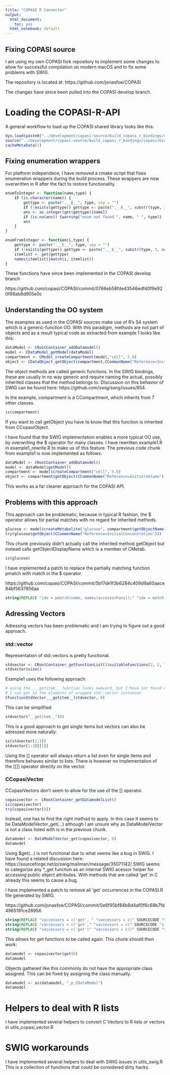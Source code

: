 ```yaml
---
title: "COPASI R Connector"
output:
  html_document:
    toc: yes
  html_notebook: default
---
```


## Fixing COPASI source

I am using my own COPASI fork repository to implement some changes to allow for successful compilation on modern macOS and to fix some problems with SWIG.

The repository is located at:
https://github.com/jonasfoe/COPASI

The changes have since been pulled into the COPASI develop branch.

# Loading the COPASI-R-API

A general workflow to load up the COPASI shared library looks like this:

```r
dyn.load(paste0("../development/copasi-source/build_copasi_r_bindings/copasi/bindings/R/COPASI", .Platform$dynlib.ext))
source("../development/copasi-source/build_copasi_r_bindings/copasi/bindings/R/COPASI.R")
cacheMetaData(1)
```

## Fixing enumeration wrappers

For platform independece, I have removed a cmake script that fixes enumeration wrappers during the build process.
These wrappers are now overwritten in R after the fact to restore functionality.

```r
enumToInteger <- function(name,type) {
    if (is.character(name)) {
        gettype <- paste(".__E__", type, sep = "")
        if (!exists(gettype)) gettype <- paste(".__E__", substr(type, 3, nchar(type)), sep = "")
        ans <- as.integer(get(gettype)[name])
        if (is.na(ans)) {warning("enum not found ", name, " ", type)}
        ans
    } 
}

enumFromInteger <- function(i,type) {
    gettype <- paste(".__E__", type, sep = "")
    if (!exists(gettype)) gettype <- paste(".__E__", substr(type, 3, nchar(type)), sep = "")
    itemlist <- get(gettype)
    names(itemlist)[match(i, itemlist)]
}
```

These functions have since been implemented in the COPASI develop branch

https://github.com/copasi/COPASI/commit/0766eb58fde43546edfd0f9e920f86ab8d905e0c

## Understanding the OO system

The examples as used in the COPASI sources make use of R's S4 system which is a generic-function OO.
With this paradigm, methods are not part of objects and as a result typical code as extracted from example 1 looks like this:

```r
dataModel <- CRootContainer_addDatamodel()
model <- CDataModel_getModel(dataModel)
compartment <- CModel_createCompartment(model,"cell", 5.0)
object <- CDataObject_getObject(compartment,CCommonName("Reference=InitialVolume"))
```

The object methods are called generic functions.
In the SWIG bindings, these are usually in no way generic and require naming the actual, possibly inherited classes that the method belongs to.
Discussion on this behavior of SWIG can be found here: https://github.com/swig/swig/issues/854.

In the example, compartment is a CCompartment, which inherits from 7 other classes.

```r
is(compartment)
```

If you want to call getObject you have to know that this function is inherited from CCopasiObject.

I have found that the SWIG implementation enables a more typical OO use, by overwriting the $ operator for many classes.
I have rewritten example1.R in example1_rewrite.R to make us of this feature.
The previous code chunk from example1 is now implemented as follows:

```r
dataModel <- CRootContainer_addDatamodel()
model <- dataModel$getModel()
compartment <- model$createCompartment("cell", 5.0)
object <- compartment$getObject(CCommonName("Reference=InitialVolume"))
```

This works as a far cleaner approach for the COPASI API.

## Problems with this approach

This approach can be problematic, because in typical R fashion, the $ operator allows for partial matches with no regard for inherited methods.

```r
glucose <- model$createMetabolite("glucose", compartment$getObjectName(), 10.0, "FIXED")
try(glucose$getObject(CCommonName("Reference=InitialConcentration")))
```

This chunk previously didn't actually call the inherited method getObject but instead calls getObjectDisplayName which is a member of CMetab.

```r
is(glucose)
```

I have implemented a patch to replace the partially matching function pmatch with match in the $ operator.

https://github.com/copasi/COPASI/commit/5b17de1f3b6284c409d9a60aace84bf5637856aa

```cmake
string(REPLACE "idx = pmatch(name, names(accessorFuns));" "idx = match(name, names(accessorFuns));" SOURCECODE "${SOURCECODE}" )
```

## Adressing Vectors

Adressing vectors has been problematic and I am trying to figure out a good approach.

### std::vector

Representation of std::vectors is pretty functional.

```r
stdvector <- CRootContainer_getFunctionList()$suitableFunctions(2, 2, "TriFalse")
stdvector$size()
```

Example1 uses the following approach:

```r
# using the ___getitem__ function looks awkward, but I have not found out how else
# I can get to the elements of wrapped std::vector instances
CFunctionStdVector___getitem__(stdvector, 0)
```

This can be simplified:

```r
stdvector$"__getitem__"(0)
```

This is a good approach to get single items but vectors can also be adressed more naturally:

```r
is(stdvector[1:3])
stdvector[1:3][[1]]
```

Using the [] operator will always return a list even for single items and therefore behaves similar to lists.
There is however no implementation of the [[]] operator directly on the vector.

### CCopasiVector

CCopasiVectors don't seem to allow for the use of the [] operator.

```r
copasivector <- CRootContainer_getDatamodelList()
is(copasivector)
try(copasivector[0])
```

Instead, one has to find the right method to apply.
In this case it seems to be DataModelVector_get(...) although I am unsure why as DataModelVector is not a class listed with is in the previous chunk.

```r
datamodel <- DataModelVector_get(copasivector, 0)
datamodel
```

Using $get(...) is not functional due to what seems like a bug in SWIG.
I have found a related discussion here: https://sourceforge.net/p/swig/mailman/message/35071142/
SWIG seems to categorize any *_get function as an internal SWIG acessor helper for accessing public object attributes.
With methods that are called 'get' in C already this seems to cause a bug.

I have implemented a patch to remove all 'get' occurrences in the COPASI.R file generated by SWIG.

https://github.com/jonasfoe/COPASI/commit/0e6f95bf84b8d4af0f6c68b7fd4965191ce28956

```cmake
string(REPLACE "vaccessors = c('get', " "vaccessors = c(" SOURCECODE "${SOURCECODE}" )
string(REPLACE "vaccessors = c('get'," "vaccessors = c(" SOURCECODE "${SOURCECODE}" )
string(REPLACE "vaccessors = c('get')" "vaccessors = c()" SOURCECODE "${SOURCECODE}" )
```

This allows for get functions to be called again.
This chunk should then work:

```r
datamodel <- copasivector$get(0)
datamodel
```

Objects gathered like this commonly do not have the appropriate class assigned.
This can be fixed by assigning the class manually.

```r
datamodel <- as(datamodel, "_p_CDataModel")
datamodel
```

# Helpers to deal with R lists

I have implemented several helpers to convert C Vectors to R lists or vectors in utils_copasi_vector.R

# SWIG workarounds

I have implemented several helpers to deal with SWIG issues in utils_swig.R
This is a collection of functions that could be considered dirty hacks.
